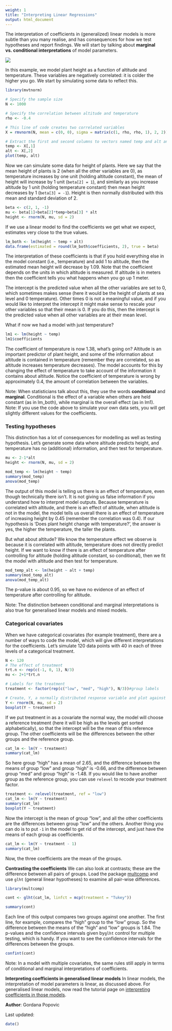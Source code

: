 ```yaml
---
weight: 1
title: "Interpreting Linear Regressions"
output: html_document
---
```

The interpretation of coefficients in (generalized) linear models is more subtle than you many realise, and has consequences for how we test hypotheses and report findings. We will start by talking about **marginal vs. conditional interpretations** of model parameters. 

![](Linear_regression_image.jpg)
 

In this example, we model plant height as a function of altitude and temperature. These variables are negatively correlated: it is colder the higher you go. We start by simulating some data to reflect this.


```r
library(mvtnorm)

# Specify the sample size
N <- 1000

# Specify the correlation between altitude and temperature
rho <- -0.4

# This line of code creates two correlated variables
X = rmvnorm(N, mean = c(0, 0), sigma = matrix(c(1, rho, rho, 1), 2, 2))

# Extract the first and second columns to vectors named temp and alt and plot
temp <- X[,1]
alt <- X[,2]
plot(temp, alt)
```

Now we can simulate some data for height of plants. Here we say that the mean height of plants is 2 (when all the other variables are 0), as temperature increases by one unit (holding altitude constant), the mean of height will increase by 1 unit (`beta[2] = 1`), and similarly as you increase altitude by 1 unit (holding temperature constant) then mean height decreases by 1 (`beta[3] = -1`). Height is then normally distributed with this mean and standard deviation of 2.

```r
beta <- c(2, 1, -1)
mu <- beta[1]+beta[2]*temp+beta[3] * alt
height <- rnorm(N, mu, sd = 2)
```

If we use a linear model to find the coefficients we get what we expect, estimates very close to the true values. 

```r
lm_both <- lm(height ~ temp + alt)
data.frame(estimated = round(lm_both$coefficients, 2), true = beta)
```

The interpretation of these coefficients is that if you hold everything else in the model constant (i.e., temperature) and add 1 to altitude, then the estimated mean height will decrease by 1.09. Note that the coefficient depends on the units in which altitude is measured. If altitude is in meters then the coefficient tells you what happens when you go up 1 meter.

The intercept is the predicted value when all the other variables are set to 0, which sometimes makes sense (here it would be the height of plants at sea level and 0 temperature). Other times 0 is not a meaningful value, and if you would like to interpret the intercept it might make sense to rescale your other variables so that their mean is 0. If you do this, then the intercept is the predicted value when all other variables are at their mean level.

What if now we had a model with just temperature? 

```r
lm1 <- lm(height ~ temp)
lm1$coefficients
```

The coefficient of temperature is now 1.38, what's going on? Altitude is an important predictor of plant height, and some of the information about altitude is contained in temperature (remember they are correlated, so as altitude increases temperature decreases). The model accounts for this by changing the effect of temperature to take account of the information it contains about altitude. Notice the coefficient of temperature is wrong by approximately 0.4, the amount of correlation between the variables. 

Note: When statisticians talk about this, they use the words **conditional** and **marginal**. Conditional is the effect of a variable when others are held constant (as in lm_both), while marginal is the overall effect (as in lm1).
Note: If you use the code above to simulate your own data sets, you will get slightly different values for the coefficients.
  

### Testing hypotheses
 
This distinction has a lot of consequences for modelling as well as testing hypothesis. Let's generate some data where altitude predicts height, and temperature has no (additional) information, and then test for temperature.

```r
mu <- 2-1*alt
height <- rnorm(N, mu, sd = 2)

mod_temp <- lm(height ~ temp)
summary(mod_temp)
anova(mod_temp)
```

The output of this model is telling us there is an effect of temperature, even though technically there isn't. It is not giving us false information if you understand how to interpret model outputs. Because temperature is correlated with altitude, and there is an effect of altitude, when altitude is not in the model, the model tells us overall there is an effect of temperature of increasing height by 0.45 (remember the correlation was 0.4). If our hypothesis is 'Does plant height change with temperature?', the answer is yes, the higher the temperature, the taller the plants.

But what about altitude? We know the temperature effect we observe is because it is correlated with altitude, temperature does not directly predict height. If we want to know if there is an effect of temperature after controlling for altitude (holding altitude constant, so conditional), then we fit the model with altitude and then test for temperature.

```r
mod_temp_alt <- lm(height ~ alt + temp)
summary(mod_temp_alt)
anova(mod_temp_alt)
```

The p-value is about 0.95, so we have no evidence of an effect of temperature after controlling for altitude.

Note: The distinction between conditional and marginal interpretations is also true for generalised linear models and mixed models.
  

### Categorical covariates
 
When we have categorical covariates (for example treatment), there are a number of ways to code the model, which will give different interpretations for the coefficients. Let's simulate 120 data points with 40 in each of three levels of a categorical treatment.

```r
N <- 120
# The effect of treatment
trt.n <- rep(c(-1, 0, 1), N/3)
mu <- 2+1*trt.n

# Labels for the treatment
treatment <- factor(rep(c("low", "med", "high"), N/3))#group labels

# Create, Y, a normally distributed response variable and plot against treatment
Y <- rnorm(N, mu, sd = 2)
boxplot(Y ~ treatment)
```

If we put treatment in as a covariate the normal way, the model will choose a reference treatment (here it will be high as the levels get sorted alphabetically), so that the intercept will be the mean of this reference group. The other coefficients will be the differences between the other groups and the reference group.

```r
cat_lm <- lm(Y ~ treatment)
summary(cat_lm)
```

So here group "high" has a mean of 2.65, and the difference between the means of group "low" and group "high" is -0.66, and the difference between group "med" and group "high" is -1.48. If you would like to have another group as the reference group, you can use `relevel` to recode your treatment factor.


```r
treatment <- relevel(treatment, ref = "low")
cat_lm <- lm(Y ~ treatment)
summary(cat_lm)
boxplot(Y ~ treatment)
```

Now the intercept is the mean of group "low", and all the other coefficients are the differences between group "low" and the others. Another thing you can do is to put `-1` in the model to get rid of the intercept, and just have the means of each group as coefficients.


```r
cat_lm <- lm(Y ~ treatment - 1)
summary(cat_lm)
```

Now, the three coefficients are the mean of the groups. 

**Contrasting the coefficients** We can also look at contrasts; these are the difference between all pairs of groups. Load the package [multcomp](https://cran.r-project.org/web/packages/multcomp/index.html) and use `glht` (general linear hypotheses) to examine all pair-wise differences.

```r
library(multcomp)

cont <- glht(cat_lm, linfct = mcp(treatment = "Tukey"))

summary(cont)
```

Each line of this output compares two groups against one another. The first line, for example, compares the "high" group to the "low" group. So the difference between the means of the "high" and "low" groups is 1.84. The p-values and the confidence intervals given by` glht` control for multiple testing, which is handy. If you want to see the confidence intervals for the differences between the groups. 

```r
confint(cont)
```

Note: In a model with multiple covariates, the same rules still apply in terms of conditional and marginal interpretations of coefficients.
  

**Interpreting coefficients in generalised linear models** In linear models, the interpretation of model parameters is linear, as discussed above. For generalised linear models, now read the tutorial page on [interpreting coefficients in those models](/statistics/glms/interpret-glm-coeffs/).
  

**Author**: Gordana Popovic
 
Last updated:
```r
date()
```

